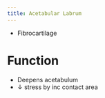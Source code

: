 ```yaml
---
title: Acetabular Labrum
---
```



- Fibrocartilage

# Function

- Deepens acetabulum
- &#8595; stress by inc contact area
